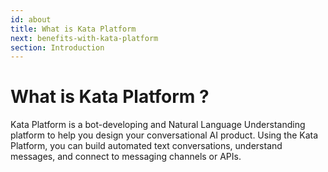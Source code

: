 ```yaml
---
id: about
title: What is Kata Platform
next: benefits-with-kata-platform
section: Introduction
---
```


<ImageWrapper>
  <NextImage
    src="/assets/images/products/kata-platform/image0.webp"
    alt="Kata-Platform Illustration"
    layout="responsive"
  />
</ImageWrapper>

# What is Kata Platform ?

Kata Platform is a bot-developing and Natural Language Understanding platform to help you design your conversational AI product. Using the Kata Platform, you can build automated text conversations, understand messages, and connect to messaging channels or APIs.
